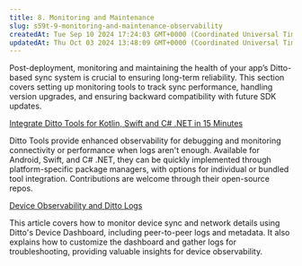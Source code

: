 ```yaml
---
title: 8. Monitoring and Maintenance
slug: s59t-9-monitoring-and-maintenance-observability
createdAt: Tue Sep 10 2024 17:24:03 GMT+0000 (Coordinated Universal Time)
updatedAt: Thu Oct 03 2024 13:48:09 GMT+0000 (Coordinated Universal Time)
---
```


Post-deployment, monitoring and maintaining the health of your app’s Ditto-based sync system is crucial to ensuring long-term reliability. This section covers setting up monitoring tools to track sync performance, handling version upgrades, and ensuring backward compatibility with future SDK updates.

[Integrate Ditto Tools for Kotlin, Swift and C# .NET in 15 Minutes](<../Best Practices/Integrate Ditto Tools for Kotlin_ Swift and C_ _NET in 15 Minutes.md>)

Ditto Tools provide enhanced observability for debugging and monitoring connectivity or performance when logs aren't enough. Available for Android, Swift, and C# .NET, they can be quickly implemented through platform-specific package managers, with options for individual or bundled tool integration. Contributions are welcome through their open-source repos.

[Device Observability and Ditto Logs](<../Best Practices/Device Observability and Ditto Logs.md>)&#x20;

This article covers how to monitor device sync and network details using Ditto's Device Dashboard, including peer-to-peer logs and metadata. It also explains how to customize the dashboard and gather logs for troubleshooting, providing valuable insights for device observability.
